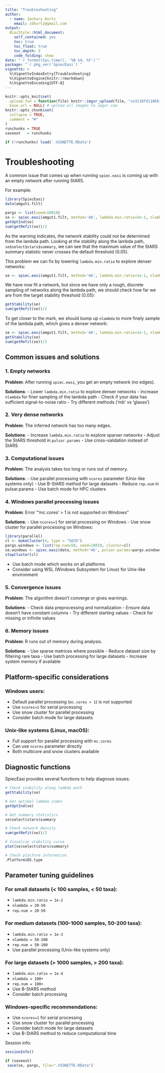 ```yaml
---
title: "Troubleshooting"
author: 
  - name: Zachary Kurtz
    email: zdkurtz@gmail.com
output: 
  BiocStyle::html_document:
    self_contained: yes
    toc: true
    toc_float: true
    toc_depth: 2
    code_folding: show
date: "`r format(Sys.time(), '%B %d, %Y')`"
package: "`r pkg_ver('SpiecEasi')`"
vignette: >
  %\VignetteIndexEntry{Troubleshooting}
  %\VignetteEngine{knitr::rmarkdown}
  %\VignetteEncoding{UTF-8}  
---
```


```r
knitr::opts_knit$set(
  upload.fun = function(file) knitr::imgur_upload(file, "ce3138fd1186b7d"),
  base.url = NULL) # upload all images to imgur.com
knitr::opts_chunk$set(
  collapse = TRUE,
  comment = "#"
)
runchunks = TRUE
saveout   = runchunks

if (!runchunks) load('.VIGNETTE.RData')
```

# Troubleshooting

A common issue that comes up when running `spiec.easi` is coming up with an empty network after running StARS.

For example:

```r
library(SpiecEasi)
data(amgut1.filt)

pargs <- list(seed=10010)
se <- spiec.easi(amgut1.filt, method='mb', lambda.min.ratio=5e-1, nlambda=10, pulsar.params=pargs)
getOptInd(se)
sum(getRefit(se))/2
```

As the warning indicates, the network stability could not be determined from the lambda path. Looking at the stability along the lambda path, `se$select$stars$summary`, we can see that the maximum value of the StARS summary statistic never crosses the default threshold (0.05).

This problem we can fix by lowering `lambda.min.ratio` to explore denser networks:

```r
se <- spiec.easi(amgut1.filt, method='mb', lambda.min.ratio=1e-1, nlambda=10, pulsar.params=pargs)
```

We have now fit a network, but since we have only a rough, discrete sampling of networks along the lambda path, we should check how far we are from the target stability threshold (0.05):

```r
getStability(se)
sum(getRefit(se))/2
```

To get closer to the mark, we should bump up `nlambda` to more finely sample of the lambda path, which gives a denser network:

```r
se <- spiec.easi(amgut1.filt, method='mb', lambda.min.ratio=1e-1, nlambda=100, pulsar.params=pargs)
getStability(se)
sum(getRefit(se))/2
```

## Common issues and solutions

### 1. Empty networks

**Problem**: After running `spiec.easi`, you get an empty network (no edges).

**Solutions**:
- Lower `lambda.min.ratio` to explore denser networks
- Increase `nlambda` for finer sampling of the lambda path
- Check if your data has sufficient signal-to-noise ratio
- Try different methods ('mb' vs 'glasso')

### 2. Very dense networks

**Problem**: The inferred network has too many edges.

**Solutions**:
- Increase `lambda.min.ratio` to explore sparser networks
- Adjust the StARS threshold in `pulsar.params`
- Use cross-validation instead of StARS

### 3. Computational issues

**Problem**: The analysis takes too long or runs out of memory.

**Solutions**:
- Use parallel processing with `ncores` parameter (Unix-like systems only)
- Use B-StARS method for large datasets
- Reduce `rep.num` in pulsar.params
- Use batch mode for HPC clusters

### 4. Windows parallel processing issues

**Problem**: Error "'mc.cores' > 1 is not supported on Windows"

**Solutions**:
- Use `ncores=1` for serial processing on Windows
- Use snow cluster for parallel processing on Windows:
```r
library(parallel)
cl <- makeCluster(4, type = "SOCK")
pargs.windows <- list(rep.num=50, seed=10010, cluster=cl)
se.windows <- spiec.easi(data, method='mb', pulsar.params=pargs.windows)
stopCluster(cl)
```
- Use batch mode which works on all platforms
- Consider using WSL (Windows Subsystem for Linux) for Unix-like environment

### 5. Convergence issues

**Problem**: The algorithm doesn't converge or gives warnings.

**Solutions**:
- Check data preprocessing and normalization
- Ensure data doesn't have constant columns
- Try different starting values
- Check for missing or infinite values

### 6. Memory issues

**Problem**: R runs out of memory during analysis.

**Solutions**:
- Use sparse matrices where possible
- Reduce dataset size by filtering rare taxa
- Use batch processing for large datasets
- Increase system memory if available

## Platform-specific considerations

### Windows users:
- Default parallel processing (`mc.cores > 1`) is not supported
- Use `ncores=1` for serial processing
- Use snow cluster for parallel processing
- Consider batch mode for large datasets

### Unix-like systems (Linux, macOS):
- Full support for parallel processing with `mc.cores`
- Can use `ncores` parameter directly
- Both multicore and snow clusters available

## Diagnostic functions

SpiecEasi provides several functions to help diagnose issues:

```r
# Check stability along lambda path
getStability(se)

# Get optimal lambda index
getOptInd(se)

# Get summary statistics
se$select$stars$summary

# Check network density
sum(getRefit(se))/2

# Visualize stability curve
plot(se$select$stars$summary)

# Check platform information
.Platform$OS.type
```

## Parameter tuning guidelines

### For small datasets (< 100 samples, < 50 taxa):
- `lambda.min.ratio = 1e-2`
- `nlambda = 20-50`
- `rep.num = 20-50`

### For medium datasets (100-1000 samples, 50-200 taxa):
- `lambda.min.ratio = 1e-3`
- `nlambda = 50-100`
- `rep.num = 50-100`
- Use parallel processing (Unix-like systems only)

### For large datasets (> 1000 samples, > 200 taxa):
- `lambda.min.ratio = 1e-4`
- `nlambda = 100+`
- `rep.num = 100+`
- Use B-StARS method
- Consider batch processing

### Windows-specific recommendations:
- Use `ncores=1` for serial processing
- Use snow cluster for parallel processing
- Consider batch mode for large datasets
- Use B-StARS method to reduce computational time

Session info:
```r
sessionInfo()
```

```r
if (saveout)
 save(se, pargs, file=".VIGNETTE.RData")
``` 